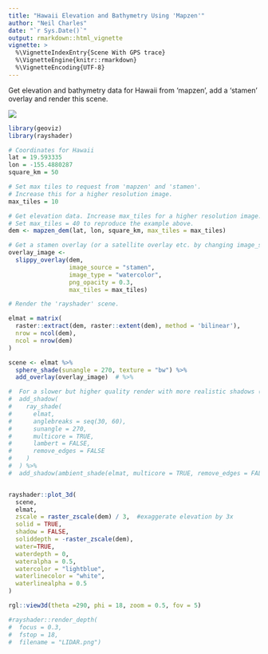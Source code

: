 ```yaml
---
title: "Hawaii Elevation and Bathymetry Using 'Mapzen'"
author: "Neil Charles"
date: "`r Sys.Date()`"
output: rmarkdown::html_vignette
vignette: >
  %\VignetteIndexEntry{Scene With GPS trace}
  %\VignetteEngine{knitr::rmarkdown}
  %\VignetteEncoding{UTF-8}
---
```


Get elevation and bathymetry data for Hawaii from 'mapzen', add a 'stamen' overlay and render this scene.

![](figures/hawaii.jpg)

```R
library(geoviz)
library(rayshader)

# Coordinates for Hawaii
lat = 19.593335
lon = -155.4880287
square_km = 50

# Set max tiles to request from 'mapzen' and 'stamen'.
# Increase this for a higher resolution image.
max_tiles = 10

# Get elevation data. Increase max_tiles for a higher resolution image.
# Set max_tiles = 40 to reproduce the example above.
dem <- mapzen_dem(lat, lon, square_km, max_tiles = max_tiles)

# Get a stamen overlay (or a satellite overlay etc. by changing image_source)
overlay_image <-
  slippy_overlay(dem,
                 image_source = "stamen",
                 image_type = "watercolor",
                 png_opacity = 0.3,
                 max_tiles = max_tiles)

# Render the 'rayshader' scene.

elmat = matrix(
  raster::extract(dem, raster::extent(dem), method = 'bilinear'),
  nrow = ncol(dem),
  ncol = nrow(dem)
)

scene <- elmat %>%
  sphere_shade(sunangle = 270, texture = "bw") %>% 
  add_overlay(overlay_image)  # %>% 

#  For a slower but higher quality render with more realistic shadows (see 'rayshader' documentation)
#  add_shadow(
#    ray_shade(
#      elmat,
#      anglebreaks = seq(30, 60),
#      sunangle = 270,
#      multicore = TRUE,
#      lambert = FALSE,
#      remove_edges = FALSE
#    )
#  ) %>%
#  add_shadow(ambient_shade(elmat, multicore = TRUE, remove_edges = FALSE))


rayshader::plot_3d(
  scene,
  elmat,
  zscale = raster_zscale(dem) / 3,  #exaggerate elevation by 3x 
  solid = TRUE,
  shadow = FALSE,
  soliddepth = -raster_zscale(dem),
  water=TRUE,
  waterdepth = 0,
  wateralpha = 0.5,
  watercolor = "lightblue",
  waterlinecolor = "white",
  waterlinealpha = 0.5
)

rgl::view3d(theta =290, phi = 18, zoom = 0.5, fov = 5)

#rayshader::render_depth(
#  focus = 0.3,
#  fstop = 18,
#  filename = "LIDAR.png")


```
